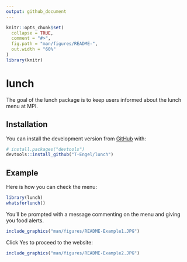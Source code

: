 ```yaml
---
output: github_document
---
```


<!-- README.md is generated from README.Rmd. Please edit that file -->

```r
knitr::opts_chunk$set(
  collapse = TRUE,
  comment = "#>",
  fig.path = "man/figures/README-",
  out.width = "60%"
)
library(knitr)
```
# lunch

<!-- badges: start -->
<!-- badges: end -->

The goal of the lunch package is to keep users informed about the lunch menu at MPI.

## Installation

You can install the development version from [GitHub](https://github.com/) with:

``` r
# install.packages("devtools")
devtools::install_github("T-Engel/lunch")
```
## Example

Here is how you can check the menu:

```r
library(lunch)
whatsforlunch()
```

You'll be prompted with a message commenting on the menu and giving you food alerts.
```r
include_graphics("man/figures/README-Example1.JPG") 
```


Click Yes to proceed to the website:

```r
include_graphics("man/figures/README-Example2.JPG") 
```


